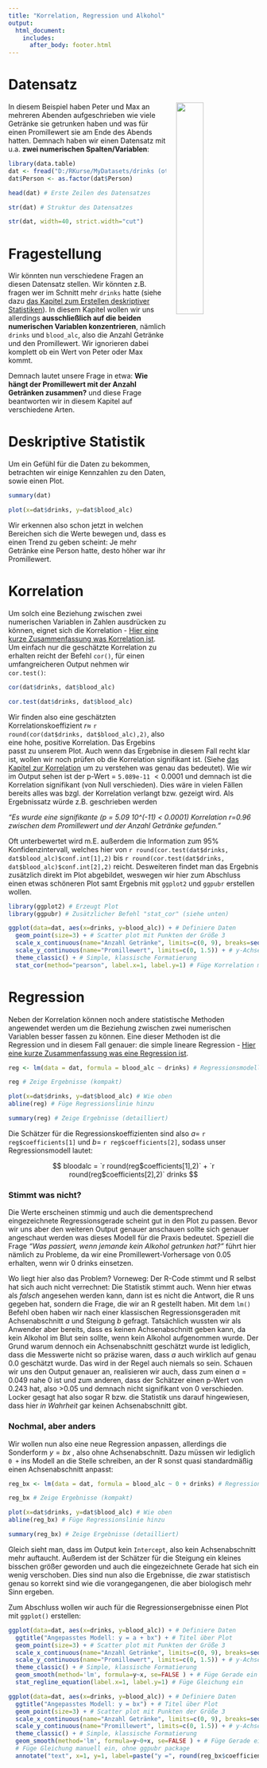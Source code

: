 ```yaml
---
title: "Korrelation, Regression und Alkohol"
output: 
  html_document:
    includes:
      after_body: footer.html 
---
```


# Datensatz

<img src="images/drinkspetermax.PNG" style="width:33%; margin-left: 20px" align="right">

In diesem Beispiel haben Peter und Max an mehreren Abenden aufgeschrieben wie viele Getränke sie getrunken haben und was für einen Promillewert sie am Ende des Abends hatten. Demnach haben wir einen Datensatz mit u.a. **zwei numerischen Spalten/Variablen**:

```r
library(data.table)
dat <- fread("D:/RKurse/MyDatasets/drinks (other) LM.txt")
dat$Person <- as.factor(dat$Person)
```

```r
head(dat) # Erste Zeilen des Datensatzes
```
```r
str(dat) # Struktur des Datensatzes
```
```r
str(dat, width=40, strict.width="cut")
```

# Fragestellung
Wir könnten nun verschiedene Fragen an diesen Datensatz stellen. Wir könnten z.B. fragen wer im Schnitt mehr `drinks` hatte (siehe dazu [das Kapitel zum Erstellen deskriptiver Statistiken](datr_descriptivestats.html)). In diesem Kapitel wollen wir uns allerdings **ausschließlich auf die beiden numerischen Variablen konzentrieren**, nämlich `drinks` und `blood_alc`, also die Anzahl Getränke und den Promillewert. Wir ignorieren dabei komplett ob ein Wert von Peter oder Max kommt.

Demnach lautet unsere Frage in etwa: **Wie hängt der Promillewert mit der Anzahl Getränken zusammen?** und diese Frage beantworten wir in diesem Kapitel auf verschiedene Arten.

# Deskriptive Statistik
Um ein Gefühl für die Daten zu bekommen, betrachten wir einige Kennzahlen zu den Daten, sowie einen Plot.

<div class = "row"> <div class = "col-md-6">
```r
summary(dat)
```
</div> <div class = "col-md-6">
```r
plot(x=dat$drinks, y=dat$blood_alc)
```
</div> </div>

Wir erkennen also schon jetzt in welchen Bereichen sich die Werte bewegen und, dass es einen Trend zu geben scheint: Je mehr Getränke eine Person hatte, desto höher war ihr Promillewert. 

# Korrelation
Um solch eine Beziehung zwischen zwei numerischen Variablen in Zahlen ausdrücken zu können, eignet sich die Korrelation - [Hier eine kurze Zusammenfassung was Korrelation ist](stat_korrelation.html). Um einfach nur die geschätzte Korrelation zu erhalten reicht der Befehl `cor()`, für einen umfangreicheren Output nehmen wir `cor.test()`:

<div class = "row"> <div class = "col-md-6">
```r
cor(dat$drinks, dat$blood_alc)
```
</div> <div class = "col-md-6">
```r
cor.test(dat$drinks, dat$blood_alc)
```
</div> </div>

Wir finden also eine geschätzten Korrelationskoeffizient $r \approx$ `r round(cor(dat$drinks, dat$blood_alc),2)`, also eine hohe, positive Korrelation. Das Ergebins passt zu unserem Plot. Auch wenn das Ergebnise in diesem Fall recht klar ist, wollen wir noch prüfen ob die Korrelation signifikant ist. (Siehe [das Kapitel zur Korrelation](stat_korrelation.html) um zu verstehen was genau das bedeutet). Wie wir im Output sehen ist der p-Wert $=$ `5.089e-11` $< 0.0001$ und demnach ist die Korrelation signifikant (von Null verschieden). Dies wäre in vielen Fällen bereits alles was bzgl. der Korrelation verlangt bzw. gezeigt wird. Als Ergebnissatz würde z.B. geschrieben werden 

*"Es wurde eine signifikante (p = 5.09 10^(-11) < 0.0001) Korrelation r=0.96 zwischen dem Promillewert und der Anzahl Getränke gefunden."* 

Oft unterbewertet wird m.E. außerdem die Information zum 95% Konfidenzintervall, welches hier von `r round(cor.test(dat$drinks, dat$blood_alc)$conf.int[1],2)` bis `r round(cor.test(dat$drinks, dat$blood_alc)$conf.int[2],2)` reicht. Desweiteren findet man das Ergebnis zusätzlich direkt im Plot abgebildet, weswegen wir hier zum Abschluss einen etwas schöneren Plot samt Ergebnis mit `ggplot2` und `ggpubr` erstellen wollen.

```r
library(ggplot2) # Erzeugt Plot
library(ggpubr) # Zusätzlicher Befehl "stat_cor" (siehe unten)
```
```r
ggplot(data=dat, aes(x=drinks, y=blood_alc)) + # Definiere Daten
  geom_point(size=3) + # Scatter plot mit Punkten der Größe 3
  scale_x_continuous(name="Anzahl Getränke", limits=c(0, 9), breaks=seq(0, 9, by=1)) + # x-Achse
  scale_y_continuous(name="Promillewert", limits=c(0, 1.5)) + # y-Achse
  theme_classic() + # Simple, klassische Formatierung
  stat_cor(method="pearson", label.x=1, label.y=1) # Füge Korrelation mit p-Wert ein
```

# Regression
Neben der Korrelation können noch andere statistische Methoden angewendet werden um die Beziehung zwischen zwei numerischen Variablen besser fassen zu können. Eine dieser Methoden ist die Regression und in diesem Fall genauer: die simple lineare Regression - [Hier eine kurze Zusammenfassung was eine Regression ist](stat_regression.html).

```r
reg <- lm(data = dat, formula = blood_alc ~ drinks) # Regressionsmodell y = a + bx
```

<div class = "row"> <div class = "col-md-6">
```r
reg # Zeige Ergebnisse (kompakt)
```
</div> <div class = "col-md-6">
```r
plot(x=dat$drinks, y=dat$blood_alc) # Wie oben
abline(reg) # Füge Regressionslinie hinzu
```
</div> </div>

```r
summary(reg) # Zeige Ergebnisse (detailliert)
```

Die Schätzer für die Regressionskoeffizienten sind also $a=$ `r reg$coefficients[1]` und $b=$ `r reg$coefficients[2]`, sodass unser Regressionsmodell lautet:

$$ bloodalc = `r round(reg$coefficients[1],2)` + `r round(reg$coefficients[2],2)` drinks $$

### Stimmt was nicht?
Die Werte erscheinen stimmig und auch die dementsprechend eingezeichnete Regressionsgerade scheint gut in den Plot zu passen. Bevor wir uns aber den weiteren Output genauer anschauen sollte sich genauer angeschaut werden was dieses Modell für die Praxis bedeutet. Speziell die Frage *"Was passiert, wenn jemande kein Alkohol getrunken hat?"* führt hier nämlich zu Probleme, da wir eine Promillewert-Vorhersage von 0.05 erhalten, wenn wir 0 drinks einsetzen. 

Wo liegt hier also das Problem? Vorneweg: Der R-Code stimmt und R selbst hat sich auch nicht verrechnet: Die Statistik stimmt auch. Wenn hier etwas als *falsch* angesehen werden kann, dann ist es nicht die Antwort, die R uns gegeben hat, sondern die Frage, die wir an R gestellt haben. Mit dem `lm()` Befehl oben haben wir nach einer klassischen Regressionsgeraden mit Achsenabschnitt $a$ und Steigung $b$ gefragt. Tatsächlich wussten wir als Anwender aber bereits, dass es keinen Achsenabschnitt geben kann, da kein Alkohol im Blut sein sollte, wenn kein Alkohol aufgenommen wurde. Der Grund warum dennoch ein Achsenabschnitt geschätzt wurde ist lediglich, dass die Messwerte nicht so präzise waren, dass $a$ auch wirklich auf genau 0.0 geschätzt wurde. Das wird in der Regel auch niemals so sein. Schauen wir uns den Output genauer an, realisieren wir auch, dass zum einen $a=0.049$ nahe 0 ist und zum anderen, dass der Schätzer einen p-Wert von 0.243 hat, also >0.05 und demnach nicht signifikant von 0 verschieden. Locker gesagt hat also sogar R bzw. die Statistik uns darauf hingewiesen, dass hier *in Wahrheit* gar keinen Achsenabschnitt gibt.

### Nochmal, aber anders
Wir wollen nun also eine neue Regression anpassen, allerdings die Sonderform $y=bx$ , also ohne Achsenabschnitt. Dazu müssen wir lediglich `0 +` ins Modell an die Stelle schreiben, an der R sonst quasi standardmäßig einen Achsenabschnitt anpasst:

```r
reg_bx <- lm(data = dat, formula = blood_alc ~ 0 + drinks) # Regressionsmodell y = bx
```

<div class = "row"> <div class = "col-md-6">
```r
reg_bx # Zeige Ergebnisse (kompakt)
```
</div> <div class = "col-md-6">
```r
plot(x=dat$drinks, y=dat$blood_alc) # Wie oben
abline(reg_bx) # Füge Regressionslinie hinzu
```
</div> </div>

```r
summary(reg_bx) # Zeige Ergebnisse (detailliert)
```

Gleich sieht man, dass im Output kein `Intercept`, also kein Achsenabschnitt mehr auftaucht. Außerdem ist der Schätzer für die Steigung ein kleines bisschen größer geworden und auch die eingezeichnete Gerade hat sich ein wenig verschoben. Dies sind nun also die Ergebnisse, die zwar statistisch genau so korrekt sind wie die vorangegangenen, die aber biologisch mehr Sinn ergeben. 

Zum Abschluss wollen wir auch für die Regressionsergebnisse einen Plot mit `ggplot()` erstellen:

```r
ggplot(data=dat, aes(x=drinks, y=blood_alc)) + # Definiere Daten
  ggtitle("Angepasstes Modell: y = a + bx") + # Titel über Plot
  geom_point(size=3) + # Scatter plot mit Punkten der Größe 3
  scale_x_continuous(name="Anzahl Getränke", limits=c(0, 9), breaks=seq(0, 9, by=1)) + # x-Achse
  scale_y_continuous(name="Promillewert", limits=c(0, 1.5)) + # y-Achse
  theme_classic() + # Simple, klassische Formatierung
  geom_smooth(method='lm', formula=y~x, se=FALSE ) + # Füge Gerade ein
  stat_regline_equation(label.x=1, label.y=1) # Füge Gleichung ein
```

```r
ggplot(data=dat, aes(x=drinks, y=blood_alc)) + # Definiere Daten
  ggtitle("Angepasstes Modell: y = bx") + # Titel über Plot
  geom_point(size=3) + # Scatter plot mit Punkten der Größe 3
  scale_x_continuous(name="Anzahl Getränke", limits=c(0, 9), breaks=seq(0, 9, by=1)) + # x-Achse
  scale_y_continuous(name="Promillewert", limits=c(0, 1.5)) + # y-Achse
  theme_classic() + # Simple, klassische Formatierung
  geom_smooth(method='lm', formula=y~0+x, se=FALSE ) + # Füge Gerade ein
  # Füge Gleichung manuell ein, ohne ggpubr package
  annotate("text", x=1, y=1, label=paste("y =", round(reg_bx$coefficients,2), "x")) 
```


